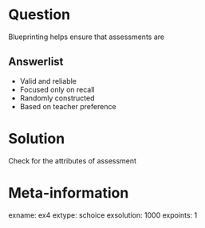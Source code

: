 Question
========
Blueprinting helps ensure that assessments are

Answerlist
-----------
* Valid and reliable  
* Focused only on recall  
* Randomly constructed  
* Based on teacher preference 

Solution
========
Check for the attributes of assessment

Meta-information
================
exname: ex4
extype: schoice
exsolution: 1000
expoints: 1
